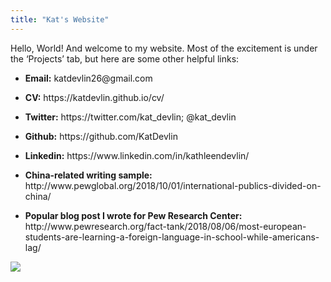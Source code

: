 ```yaml
---
title: "Kat's Website"
---
```


Hello, World! And welcome to my website. Most of the excitement is under the 'Projects' tab, but here are some other helpful links:

- __Email:__ katdevlin26@gmail.com  

- __CV:__ https://katdevlin.github.io/cv/

- __Twitter:__ https://twitter.com/kat_devlin; @kat_devlin

- __Github:__ https://github.com/KatDevlin

- __Linkedin:__ https://www.linkedin.com/in/kathleendevlin/

- __China-related writing sample:__ http://www.pewglobal.org/2018/10/01/international-publics-divided-on-china/

- __Popular blog post I wrote for Pew Research Center:__ http://www.pewresearch.org/fact-tank/2018/08/06/most-european-students-are-learning-a-foreign-language-in-school-while-americans-lag/ 


![](thumb_IMG_0623_1024.jpg)


